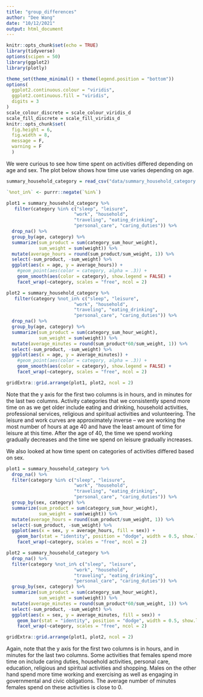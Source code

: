 ```yaml
---
title: "group_differences"
author: "Dee Wang"
date: "10/12/2021"
output: html_document
---
```


```r
knitr::opts_chunk$set(echo = TRUE)
library(tidyverse)
options(scipen = 50)
library(ggplot2)
library(plotly)

theme_set(theme_minimal() + theme(legend.position = "bottom"))
options(
  ggplot2.continuous.colour = "viridis",
  ggplot2.continuous.fill = "viridis",
  digits = 3
)
scale_colour_discrete = scale_colour_viridis_d
scale_fill_discrete = scale_fill_viridis_d 
knitr::opts_chunk$set(
  fig.height = 6,
  fig.width = 8,
  message = F,
  warning = F 
  )

```

We were curious to see how time spent on activities differed depending on age and sex. The plot below shows how time use varies depending on age. 

```r
summary_household_category = read_csv("data/summary_household_category.csv")

`%not_in%` <- purrr::negate(`%in%`)

plot1 = summary_household_category %>% 
   filter(category %in% c("sleep", "leisure", 
                         "work", "household", 
                         "traveling", "eating_drinking", 
                         "personal_care", "caring_duties")) %>% 
  drop_na() %>% 
  group_by(age, category) %>% 
  summarize(sum_product = sum(category_sum_hour_weight), 
            sum_weight = sum(weight)) %>% 
  mutate(average_hours = round(sum_product/sum_weight, 1)) %>% 
  select(-sum_product, -sum_weight) %>% 
  ggplot(aes(x = age, y = average_hours)) +
    #geom_point(aes(color = category, alpha = .3)) +
    geom_smooth(aes(color = category), show.legend = FALSE) +
    facet_wrap(~category, scales = "free", ncol = 2)

plot2 = summary_household_category %>% 
   filter(category %not_in% c("sleep", "leisure", 
                         "work", "household", 
                         "traveling", "eating_drinking", 
                         "personal_care", "caring_duties")) %>% 
  drop_na() %>% 
  group_by(age, category) %>% 
  summarize(sum_product = sum(category_sum_hour_weight), 
            sum_weight = sum(weight)) %>% 
  mutate(average_minutes = round(sum_product*60/sum_weight, 1)) %>% 
  select(-sum_product, -sum_weight) %>% 
  ggplot(aes(x = age, y = average_minutes)) +
    #geom_point(aes(color = category, alpha = .3)) +
    geom_smooth(aes(color = category), show.legend = FALSE) +
    facet_wrap(~category, scales = "free", ncol = 2)

gridExtra::grid.arrange(plot1, plot2, ncol = 2)

```

Note that the y axis for the first two columns is in hours, and in minutes for the last two columns. Activity categories that we consistently spend more time on as we get older include eating and drinking, household activities, professional services, religious and spiritual activities and volunteering. The leisure and work curves are approximately inverse -- we are working the most number of hours at age 40 and have the least amount of time for leisure at this time. After the age of 40, the time we spend working gradually decreases and the time we spend on leisure gradually increases. 

We also looked at how time spent on categories of activities differed based on sex. 

```r
plot1 = summary_household_category %>% 
  drop_na() %>% 
  filter(category %in% c("sleep", "leisure", 
                         "work", "household", 
                         "traveling", "eating_drinking", 
                         "personal_care", "caring_duties")) %>% 
  group_by(sex, category) %>% 
  summarize(sum_product = sum(category_sum_hour_weight), 
            sum_weight = sum(weight)) %>% 
  mutate(average_hours = round(sum_product/sum_weight, 1)) %>% 
  select(-sum_product, -sum_weight) %>% 
  ggplot(aes(x = sex, y = average_hours, fill = sex)) +
    geom_bar(stat = "identity", position = "dodge", width = 0.5, show.legend = FALSE) +
    facet_wrap(~category, scales = "free", ncol = 2)

plot2 = summary_household_category %>% 
  drop_na() %>% 
  filter(category %not_in% c("sleep", "leisure", 
                         "work", "household", 
                         "traveling", "eating_drinking", 
                         "personal_care", "caring_duties")) %>% 
  group_by(sex, category) %>% 
  summarize(sum_product = sum(category_sum_hour_weight), 
            sum_weight = sum(weight)) %>% 
  mutate(average_minutes = round(sum_product*60/sum_weight, 1)) %>% 
  select(-sum_product, -sum_weight) %>% 
  ggplot(aes(x = sex, y = average_minutes, fill = sex)) +
    geom_bar(stat = "identity", position = "dodge", width = 0.5, show.legend = FALSE) +
    facet_wrap(~category, scales = "free", ncol = 2) 

gridExtra::grid.arrange(plot1, plot2, ncol = 2)

```

Again, note that the y axis for the first two columns is in hours, and in minutes for the last two columns. Some activities that females spend more time on include caring duties, household activities, personal care, education, religious and spiritual activities and shopping. Males on the other hand spend more time working and exercising as well as engaging in governmental and civic obligations. The average number of minutes females spend on these activities is close to 0. 

